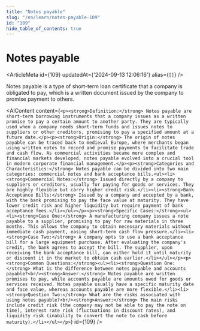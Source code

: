 ```yaml
---
title: "Notes payable"
slug: "/en/learn/notes-payable-109"
id: "109"
hide_table_of_contents: true
---
```



# Notes payable

<ArticleMeta id={109} updatedAt={'2024-09-13 12:06:16'} alias={`[]`} />
<div className='border-solid border-b border-t-0 my-4 border-[var(--ifm-color-gray-300)]' />

Notes payable is a type of short-term loan certificate that a company is obligated to pay, which is a written document issued by the company to promise payment to others.

<AIContent content={`<p><strong>Definition:</strong> Notes payable are short-term borrowing instruments that a company issues as a written promise to pay a certain amount to another party. They are typically used when a company needs short-term funds and issues notes to suppliers or other creditors, promising to pay a specified amount at a future date.</p><p><strong>Origin:</strong> The origin of notes payable can be traced back to medieval Europe, where merchants began using written notes to record and promise payments to facilitate trade and cash flow. As commercial activities became more complex and financial markets developed, notes payable evolved into a crucial tool in modern corporate financial management.</p><p><strong>Categories and Characteristics:</strong> Notes payable can be divided into two main categories: commercial notes and bank acceptance bills.<ul><li><strong>Commercial Notes:</strong> Issued directly by a company to suppliers or creditors, usually for paying for goods or services. They are highly flexible but carry higher credit risk.</li><li><strong>Bank Acceptance Bills:</strong> Issued by a company and accepted by a bank, with the bank promising to pay the face value at maturity. They have lower credit risk and higher liquidity but require payment of bank acceptance fees.</li></ul></p><p><strong>Specific Cases:</strong><ul><li><strong>Case One:</strong> A manufacturing company issues a note payable to a supplier, promising to pay for raw materials in three months. This allows the company to obtain necessary materials without immediate cash payment, easing short-term cash flow pressure.</li><li><strong>Case Two:</strong> A company opts to use a bank acceptance bill for a large equipment purchase. After evaluating the company's credit, the bank agrees to accept the bill. The supplier, upon receiving the bank acceptance bill, can either hold it until maturity or discount it in the market to obtain cash earlier.</li></ul></p><p><strong>Common Questions:</strong><ul><li><strong>Question One:</strong> What is the difference between notes payable and accounts payable?<br/><strong>Answer:</strong> Notes payable are written promises to pay, while accounts payable are amounts owed for goods or services received. Notes payable usually have a specific maturity date and face value, whereas accounts payable are more flexible.</li><li><strong>Question Two:</strong> What are the risks associated with using notes payable?<br/><strong>Answer:</strong> The main risks include credit risk (the company may not be able to pay the note on time), interest rate risk (fluctuations in discount rates), and liquidity risk (inability to convert the note to cash before maturity).</li></ul></p>`} id={109} />
